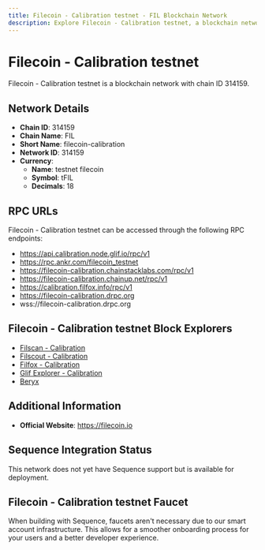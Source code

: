```yaml
--- 
title: Filecoin - Calibration testnet - FIL Blockchain Network
description: Explore Filecoin - Calibration testnet, a blockchain network with chain ID 314159. Learn about its native currency, testnet filecoin, and how to interact with the network.
---
```


# Filecoin - Calibration testnet

Filecoin - Calibration testnet is a blockchain network with chain ID 314159.

## Network Details

- **Chain ID**: 314159
- **Chain Name**: FIL
- **Short Name**: filecoin-calibration
- **Network ID**: 314159
- **Currency**: 
  - **Name**: testnet filecoin
  - **Symbol**: tFIL
  - **Decimals**: 18

## RPC URLs

Filecoin - Calibration testnet can be accessed through the following RPC endpoints:

- https://api.calibration.node.glif.io/rpc/v1
- https://rpc.ankr.com/filecoin_testnet
- https://filecoin-calibration.chainstacklabs.com/rpc/v1
- https://filecoin-calibration.chainup.net/rpc/v1
- https://calibration.filfox.info/rpc/v1
- https://filecoin-calibration.drpc.org
- wss://filecoin-calibration.drpc.org

## Filecoin - Calibration testnet Block Explorers

- [Filscan - Calibration](https://calibration.filscan.io)
- [Filscout - Calibration](https://calibration.filscout.com/en)
- [Filfox - Calibration](https://calibration.filfox.info)
- [Glif Explorer - Calibration](https://explorer.glif.io/?network=calibration)
- [Beryx](https://beryx.zondax.ch)

## Additional Information

- **Official Website**: https://filecoin.io

## Sequence Integration Status

This network does not yet have Sequence support but is available for deployment.

## Filecoin - Calibration testnet Faucet

When building with Sequence, faucets aren't necessary due to our smart account infrastructure. This allows for a smoother onboarding process for your users and a better developer experience.
